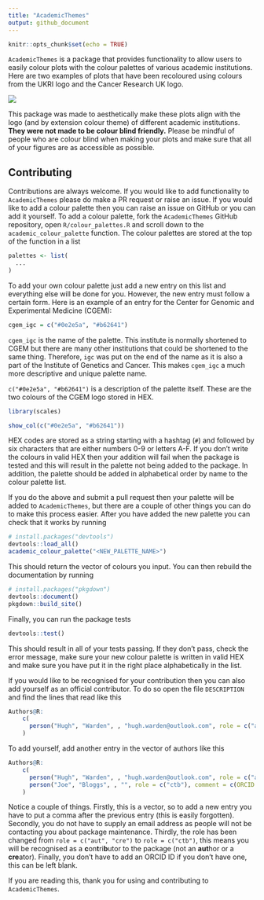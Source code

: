 ```yaml
---
title: "AcademicThemes"
output: github_document
---
```


```r
knitr::opts_chunk$set(echo = TRUE)
```

`AcademicThemes` is a package that provides functionality to allow users to easily colour plots with the colour palettes of various academic institutions. Here are two examples of plots that have been recoloured using colours from the UKRI logo and the Cancer Research UK logo.

![](./man/figures/logo_plots.png)

This package was made to aesthetically make these plots align with the logo (and by extension colour theme) of different academic institutions. **They were not made to be colour blind friendly.** Please be mindful of people who are colour blind when making your plots and make sure that all of your figures are as accessible as possible.

## Contributing

Contributions are always welcome. If you would like to add functionality to `AcademicThemes` please do make a PR request or raise an issue. If you would like to add a colour palette then you can raise an issue on GitHub or you can add it yourself. To add a colour palette, fork the `AcademicThemes` GitHub repository, open `R/colour_palettes.R` and scroll down to the `academic_colour_palette` function. The colour palettes are stored at the top of the function in a list

```r
palettes <- list(
  ...
)
```

To add your own colour palette just add a new entry on this list and everything else will be done for you. However, the new entry must follow a certain form. Here is an example of an entry for the Center for Genomic and Experimental Medicine (CGEM):

```r
cgem_igc = c("#0e2e5a", "#b62641")
```

`cgem_igc` is the name of the palette. This institute is normally shortened to CGEM but there are many other institutions that could be shortened to the same thing. Therefore, `igc` was put on the end of the name as it is also a part of the Institute of Genetics and Cancer. This makes `cgem_igc` a much more descriptive and unique palette name.

`c("#0e2e5a", "#b62641")` is a description of the palette itself. These are the two colours of the CGEM logo stored in HEX.

```r
library(scales)

show_col(c("#0e2e5a", "#b62641"))
```

HEX codes are stored as a string starting with a hashtag (`#`) and followed by six characters that are either numbers 0-9 or letters A-F. If you don't write the colours in valid HEX then your addition will fail when the package is tested and this will result in the palette not being added to the package. In addition, the palette should be added in alphabetical order by name to the colour palette list.

If you do the above and submit a pull request then your palette will be added to `AcademicThemes`, but there are a couple of other things you can do to make this process easier. After you have added the new palette you can check that it works by running

```r
# install.packages("devtools")
devtools::load_all()
academic_colour_palette("<NEW_PALETTE_NAME>")
```

This should return the vector of colours you input. You can then rebuild the documentation by running

```r
# install.packages("pkgdown")
devtools::document()
pkgdown::build_site()
```

Finally, you can run the package tests

```r
devtools::test()
```

This should result in all of your tests passing. If they don't pass, check the error message, make sure your new colour palette is written in valid HEX and make sure you have put it in the right place alphabetically in the list.

If you would like to be recognised for your contribution then you can also add yourself as an official contributor. To do so open the file `DESCRIPTION` and find the lines that read like this

```r
Authors@R: 
    c(
      person("Hugh", "Warden", , "hugh.warden@outlook.com", role = c("aut", "cre"), comment = c(ORCID = "0000-0002-4308-7316"))
    )
```

To add yourself, add another entry in the vector of authors like this

```r
Authors@R: 
    c(
      person("Hugh", "Warden", , "hugh.warden@outlook.com", role = c("aut", "cre"), comment = c(ORCID = "0000-0002-4308-7316")),
      person("Joe", "Bloggs", , "", role = c("ctb"), comment = c(ORCID = "1234-5678-1234-5678"))
    )
```

Notice a couple of things. Firstly, this is a vector, so to add a new entry you have to put a comma after the previous entry (this is easily forgotten). Secondly, you do not have to supply an email address as people will not be contacting you about package maintenance. Thirdly, the role has been changed from `role = c("aut", "cre")` to `role = c("ctb")`, this means you will be recognised as a **c**on**t**ri**b**utor to the package (not an **aut**hor or a **cre**ator). Finally, you don't have to add an ORCID ID if you don't have one, this can be left blank.

If you are reading this, thank you for using and contributing to `AcademicThemes`.
